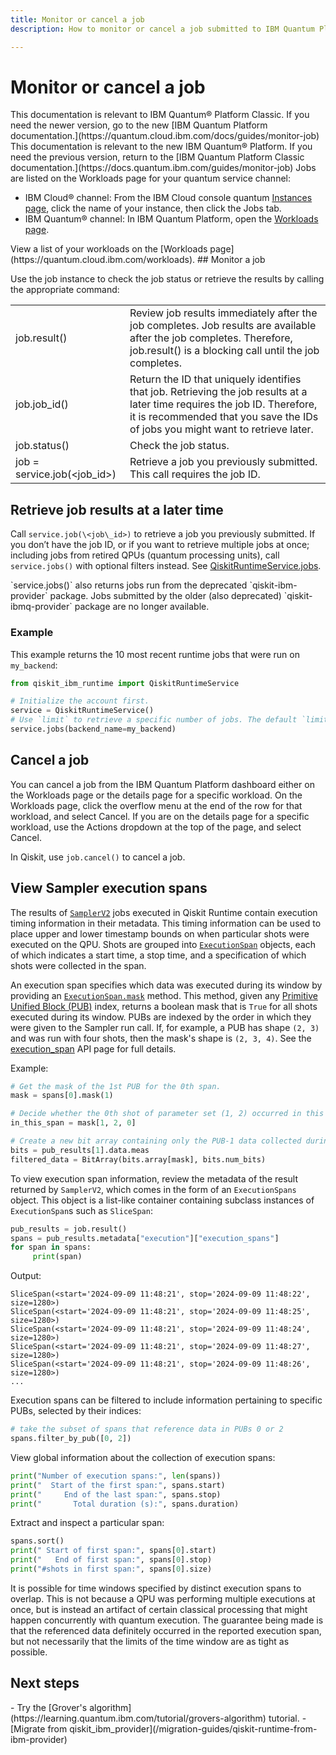 ```yaml
---
title: Monitor or cancel a job
description: How to monitor or cancel a job submitted to IBM Quantum Platform or IBM Quantum on IBM Cloud

---
```


# Monitor or cancel a job
<LegacyContent>
<Admonition type="note">
This documentation is relevant to IBM Quantum&reg; Platform Classic. If you need the newer version, go to the new [IBM Quantum Platform documentation.](https://quantum.cloud.ibm.com/docs/guides/monitor-job)
</Admonition>
</LegacyContent>
<CloudContent>
<Admonition type="note">
This documentation is relevant to the new IBM Quantum&reg; Platform. If you need the previous version, return to the [IBM Quantum Platform Classic documentation.](https://docs.quantum.ibm.com/guides/monitor-job)
</Admonition>
</CloudContent>
<LegacyContent>
Jobs are listed on the Workloads page for your quantum service channel:

*   IBM Cloud&reg; channel: From the IBM Cloud console quantum [Instances page](https://cloud.ibm.com/quantum/instances), click the name of your instance, then click the Jobs tab.
*   IBM Quantum&reg; channel: In IBM Quantum Platform, open the [Workloads page](https://quantum.ibm.com/workloads).
</LegacyContent>
<CloudContent>
View a list of your workloads on the [Workloads page](https://quantum.cloud.ibm.com/workloads).
</CloudContent>
## Monitor a job

Use the job instance to check the job status or retrieve the results by calling the appropriate command:

|                               |                                                                                                                                                                                                              |
| ----------------------------- | ------------------------------------------------------------------------------------------------------------------------------------------------------------------------------------------------------------ |
| job.result()                  | Review job results immediately after the job completes. Job results are available after the job completes. Therefore, job.result() is a blocking call until the job completes.                               |
| job.job\_id()                 | Return the ID that uniquely identifies that job. Retrieving the job results at a later time requires the job ID. Therefore, it is recommended that you save the IDs of jobs you might want to retrieve later. |
| job.status()                  | Check the job status.                                                                                                                                                                                        |
| job = service.job(\<job\_id>) | Retrieve a job you previously submitted. This call requires the job ID.                                                                                                                                      |

<span id="retrieve-later"></span>
## Retrieve job results at a later time

Call `service.job(\<job\_id>)` to retrieve a job you previously submitted. If you don’t have the job ID, or if you want to retrieve multiple jobs at once; including jobs from retired QPUs (quantum processing units), call `service.jobs()` with optional filters instead. See [QiskitRuntimeService.jobs](../api/qiskit-ibm-runtime/qiskit-runtime-service#jobs).

<Admonition type="note" title="Deprecated provider packages">
  `service.jobs()` also returns jobs run from the deprecated `qiskit-ibm-provider` package. Jobs submitted by the older (also deprecated) `qiskit-ibmq-provider` package are no longer available.
</Admonition>

### Example

This example returns the 10 most recent runtime jobs that were run on `my_backend`:

```python
from qiskit_ibm_runtime import QiskitRuntimeService

# Initialize the account first.
service = QiskitRuntimeService()
# Use `limit` to retrieve a specific number of jobs. The default `limit` is 10.
service.jobs(backend_name=my_backend)
```

## Cancel a job

You can cancel a job from the IBM Quantum Platform dashboard either on the Workloads page or the details page for a specific workload. On the Workloads page, click the overflow menu at the end of the row for that workload, and select Cancel. If you are on the details page for a specific workload, use the Actions dropdown at the top of the page, and select Cancel.

In Qiskit, use `job.cancel()` to cancel a job.

<span id="execution-spans"></span>
## View Sampler execution spans

The results of [`SamplerV2`](/api/qiskit-ibm-runtime/sampler-v2) jobs executed in Qiskit Runtime contain execution timing information in their metadata.
This timing information can be used to place upper and lower timestamp bounds on when particular shots were executed on the QPU.
Shots are grouped into [`ExecutionSpan`](/api/qiskit-ibm-runtime/execution-span-execution-span) objects, each of which indicates a start time, a stop time, and a specification of which shots were collected in the span.

An execution span specifies which data was executed during its window by providing an [`ExecutionSpan.mask`](/api/qiskit-ibm-runtime/execution-span-execution-span#mask) method. This method, given any [Primitive Unified Block (PUB)](/guides/primitive-input-output) index, returns a boolean mask that is `True` for all shots executed during its window. PUBs are indexed by the order in which they were given to the Sampler run call. If, for example, a PUB has shape `(2, 3)` and was run with four shots, then the mask's shape is `(2, 3, 4)`. See the [execution_span](/api/qiskit-ibm-runtime/execution-span) API page for full details.

Example:

```python
# Get the mask of the 1st PUB for the 0th span.
mask = spans[0].mask(1)

# Decide whether the 0th shot of parameter set (1, 2) occurred in this span.
in_this_span = mask[1, 2, 0]

# Create a new bit array containing only the PUB-1 data collected during this span.
bits = pub_results[1].data.meas
filtered_data = BitArray(bits.array[mask], bits.num_bits)
```

To view execution span information, review the metadata of the result returned by `SamplerV2`, which comes in the form of an `ExecutionSpans` object. This object is a list-like container containing subclass instances of `ExecutionSpan`s such as `SliceSpan`:

```python
pub_results = job.result()
spans = pub_results.metadata["execution"]["execution_spans"]
for span in spans:
     print(span)
```
Output:

```text
SliceSpan(<start='2024-09-09 11:48:21', stop='2024-09-09 11:48:22', size=1280>)
SliceSpan(<start='2024-09-09 11:48:21', stop='2024-09-09 11:48:25', size=1280>)
SliceSpan(<start='2024-09-09 11:48:21', stop='2024-09-09 11:48:24', size=1280>)
SliceSpan(<start='2024-09-09 11:48:21', stop='2024-09-09 11:48:27', size=1280>)
SliceSpan(<start='2024-09-09 11:48:21', stop='2024-09-09 11:48:26', size=1280>)
...
```

Execution spans can be filtered to include information pertaining to specific PUBs, selected by their indices:

```python
# take the subset of spans that reference data in PUBs 0 or 2
spans.filter_by_pub([0, 2])
```

View global information about the collection of execution spans:

```python
print("Number of execution spans:", len(spans))
print("  Start of the first span:", spans.start)
print("     End of the last span:", spans.stop)
print("       Total duration (s):", spans.duration)
```

Extract and inspect a particular span:

```python
spans.sort()
print(" Start of first span:", spans[0].start)
print("   End of first span:", spans[0].stop)
print("#shots in first span:", spans[0].size)
```

<Admonition type="note">
It is possible for time windows specified by distinct execution spans to overlap. This is not because a QPU was performing multiple executions at once, but is instead an artifact of certain classical processing that might happen concurrently with quantum execution. The guarantee being made is that the referenced data definitely occurred in the reported execution span, but not necessarily that the limits of the time window are as tight as possible.
</Admonition>

## Next steps

<Admonition type="tip" title="Recommendations">
    - Try the [Grover's algorithm](https://learning.quantum.ibm.com/tutorial/grovers-algorithm) tutorial.
    - [Migrate from qiskit_ibm_provider](/migration-guides/qiskit-runtime-from-ibm-provider)
</Admonition>
